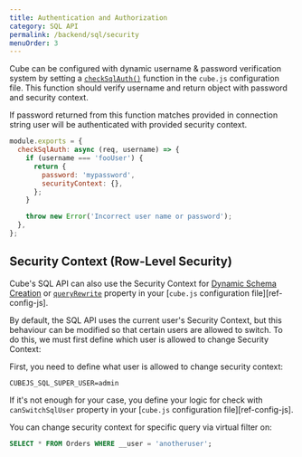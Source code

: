 ```yaml
---
title: Authentication and Authorization
category: SQL API
permalink: /backend/sql/security
menuOrder: 3
---
```


Cube can be configured with dynamic username & password verification system by
setting a [`checkSqlAuth()`][ref-config-check-sql-auth] function in the
`cube.js` configuration file. This function should verify username and return
object with password and security context.

If password returned from this function matches provided in connection string
user will be authenticated with provided security context.

```javascript
module.exports = {
  checkSqlAuth: async (req, username) => {
    if (username === 'fooUser') {
      return {
        password: 'mypassword',
        securityContext: {},
      };
    }

    throw new Error('Incorrect user name or password');
  },
};
```

## Security Context (Row-Level Security)

Cube's SQL API can also use the Security Context for [Dynamic Schema
Creation][ref-dynamic-schemas] or [`queryRewrite`][ref-config-queryrewrite]
property in your [`cube.js` configuration file][ref-config-js].

By default, the SQL API uses the current user's Security Context, but this
behaviour can be modified so that certain users are allowed to switch. To do
this, we must first define which user is allowed to change Security Context:

First, you need to define what user is allowed to change security context:

```
CUBEJS_SQL_SUPER_USER=admin
```

If it's not enough for your case, you define your logic for check with
`canSwitchSqlUser` property in your [`cube.js` configuration
file][ref-config-js].

You can change security context for specific query via virtual filter on:

```sql
SELECT * FROM Orders WHERE __user = 'anotheruser';
```

[ref-config-check-sql-auth]: /config#check-sql-auth
[ref-config-queryrewrite]: /config#query-rewrite
[ref-dynamic-schemas]: /schema/dynamic-schema-creation

